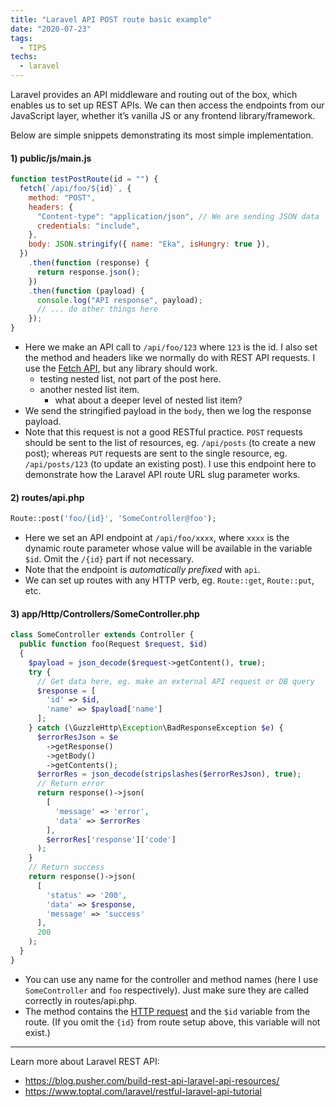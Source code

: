 ```yaml
---
title: "Laravel API POST route basic example"
date: "2020-07-23"
tags:
  - TIPS
techs:
  - laravel
---
```


Laravel provides an API middleware and routing out of the box, which enables us to set up REST APIs. We can then access the endpoints from our JavaScript layer, whether it’s vanilla JS or any frontend library/framework.

Below are simple snippets demonstrating its most simple implementation.

#### 1) public/js/main.js

```js
function testPostRoute(id = "") {
  fetch(`/api/foo/${id}`, {
    method: "POST",
    headers: {
      "Content-type": "application/json", // We are sending JSON data
      credentials: "include",
    },
    body: JSON.stringify({ name: "Eka", isHungry: true }),
  })
    .then(function (response) {
      return response.json();
    })
    .then(function (payload) {
      console.log("API response", payload);
      // ... do other things here
    });
}
```

- Here we make an API call to `/api/foo/123` where `123` is the id. I also set the method and headers like we normally do with REST API requests. I use the [Fetch API](https://developer.mozilla.org/en-US/docs/Web/API/Fetch_API), but any library should work.
  - testing nested list, not part of the post here.
  - another nested list item.
    - what about a deeper level of nested list item?
- We send the stringified payload in the `body`, then we log the response payload.
- Note that this request is not a good RESTful practice. `POST` requests should be sent to the list of resources, eg. `/api/posts` (to create a new post); whereas `PUT` requests are sent to the single resource, eg. `/api/posts/123` (to update an existing post). I use this endpoint here to demonstrate how the Laravel API route URL slug parameter works.

#### 2) routes/api.php

```php
Route::post('foo/{id}', 'SomeController@foo');
```

- Here we set an API endpoint at `/api/foo/xxxx`, where `xxxx` is the dynamic route parameter whose value will be available in the variable `$id`. Omit the `/{id}` part if not necessary.
- Note that the endpoint is _automatically prefixed_ with `api`.
- We can set up routes with any HTTP verb, eg. `Route::get`, `Route::put`, etc.

#### 3) app/Http/Controllers/SomeController.php

```php
class SomeController extends Controller {
  public function foo(Request $request, $id)
  {
    $payload = json_decode($request->getContent(), true);
    try {
      // Get data here, eg. make an external API request or DB query
      $response = [
        'id' => $id,
        'name' => $payload['name']
      ];
    } catch (\GuzzleHttp\Exception\BadResponseException $e) {
      $errorResJson = $e
        ->getResponse()
        ->getBody()
        ->getContents();
      $errorRes = json_decode(stripslashes($errorResJson), true);
      // Return error
      return response()->json(
        [
          'message' => 'error',
          'data' => $errorRes
        ],
        $errorRes['response']['code']
      );
    }
    // Return success
    return response()->json(
      [
        'status' => '200',
        'data' => $response,
        'message' => 'success'
      ],
      200
    );
  }
}
```

- You can use any name for the controller and method names (here I use `SomeController` and `foo` respectively). Just make sure they are called correctly in routes/api.php.
- The method contains the [HTTP request](https://laravel.com/docs/7.x/requests) and the `$id` variable from the route. (If you omit the `{id}` from route setup above, this variable will not exist.)

---

Learn more about Laravel REST API:

- https://blog.pusher.com/build-rest-api-laravel-api-resources/
- https://www.toptal.com/laravel/restful-laravel-api-tutorial
